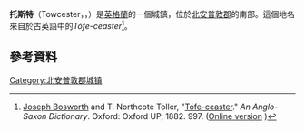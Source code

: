 {{expand|time=2016-03-20T15:24:04+00:00}}
{{Infobox UK place  
|中文名 = 托斯特
|country= 英格蘭
|official_name= Towcester
|latitude= 52.13
|longitude= -0.99
|civil_parish= Towcester
|population= 9,252
|population_ref= （[[2011年英國人口普查|2011年普查]]）<ref>{{cite web |url=http://www.neighbourhood.statistics.gov.uk/dissemination/LeadKeyFigures.do?a=7&b=11129801&c=Towcester&d=16&e=62&g=6452435&i=1001x1003x1032x1004&m=0&r=1&s=1421713694047&enc=1 |title=Area: Towcester (Parish): Key Figures for 2011 Census: Key Statistics |work=Neighbourhood Statistics |publisher=[[Office_for_National_Statistics|Office for National Statistics]] |accessdate=19 January 2015 |archive-url=https://web.archive.org/web/20160304071551/http://www.neighbourhood.statistics.gov.uk/dissemination/LeadKeyFigures.do?a=7&b=11129801&c=Towcester&d=16&e=62&g=6452435&i=1001x1003x1032x1004&m=0&r=1&s=1421713694047&enc=1 |archive-date=2016-03-04 |dead-url=yes }}</ref><br>8,856（2001年普查）
|london_distance= {{convert|65|mi|0}}
|shire_district= [[South_Northamptonshire|South Northamptonshire]]
|shire_county= [[北安普敦郡|北安普敦郡]]
|region= 東米德蘭茲
|constituency_westminster= [[南北安普敦郡_(英國國會選區)|南北安普敦郡]]
|post_town= Towcester
|postcode_district= NN12 
|postcode_area= NN
|dial_code= 01327
|os_grid_reference= SP691481
|static_image_name= Towcester Town Hall.jpg
|static_image_caption= Old Town Hall
}}

'''托斯特'''（Towcester，{{IPAc-en|ˈ|t|oʊ|s|t|ə}}，{{respell|TOE|stə}}）是[[英格蘭|英格蘭]]的一個城鎮，位於[[北安普敦郡|北安普敦郡]]的南部。這個地名來自於古英語中的''Tófe-ceaster''<ref name="Bosworth-Toller">[[Joseph_Bosworth|Joseph Bosworth]] and T. Northcote Toller, "[http://books.google.com/books?id=oXlii1KgDngC&dq=bosworth%20anglo-saxon%20towcester&pg=PA997#v=onepage&q=Tofe-ceaster%20Towcester&f=false Tófe-ceaster]." ''An Anglo-Saxon Dictionary''. Oxford: Oxford UP, 1882. 997. ([http://bosworth.ff.cuni.cz/030663 Online version] {{Wayback|url=http://bosworth.ff.cuni.cz/030663 |date=20110718171351 }})</ref>。

==參考資料==
{{reflist}}
[[Category:北安普敦郡城镇|Category:北安普敦郡城镇]]